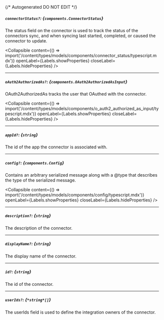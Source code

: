 {/* Autogenerated DO NOT EDIT  */}

##### `connectorStatus?`: *{`components.ConnectorStatus`}*
The status field on the connector is used to track the status of the connectors sync, and when syncing last started, completed, or caused the connector to update.

<Collapsible content={() => import('/content/types/models/components/connector_status/typescript.mdx')} openLabel={Labels.showProperties} closeLabel={Labels.hideProperties} />


---
##### `oAuth2AuthorizedAs?`: *{`components.OAuth2AuthorizedAsInput`}*
OAuth2AuthorizedAs tracks the user that OAuthed with the connector.

<Collapsible content={() => import('/content/types/models/components/o_auth2_authorized_as_input/typescript.mdx')} openLabel={Labels.showProperties} closeLabel={Labels.hideProperties} />


---
##### `appId?`: *{`string`}*
The id of the app the connector is associated with.

---
##### `config?`: *{`components.Config`}*
Contains an arbitrary serialized message along with a \@type that describes the type of the serialized message.

<Collapsible content={() => import('/content/types/models/components/config/typescript.mdx')} openLabel={Labels.showProperties} closeLabel={Labels.hideProperties} />


---
##### `description?`: *{`string`}*
The description of the connector.

---
##### `displayName?`: *{`string`}*
The display name of the connector.

---
##### `id?`: *{`string`}*
The id of the connector.

---
##### `userIds?`: *{`*string*[]`}*
The userIds field is used to define the integration owners of the connector.


